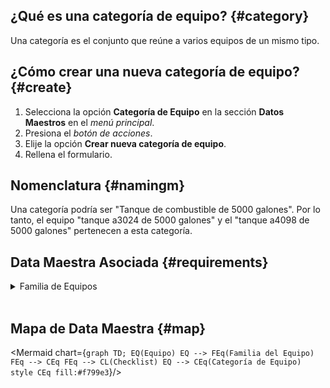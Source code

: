 

## ¿Qué es una categoría de equipo? {#category}
Una categoría es el conjunto que reúne a varios equipos de un mismo tipo.

## ¿Cómo crear una nueva categoría de equipo? {#create}
1. Selecciona la opción **Categoría de Equipo** en la sección **Datos Maestros** en el _menú principal_.
2. Presiona el _botón de acciones_.
3. Elije la opción **Crear nueva categoría de equipo**.
4. Rellena el formulario.

## Nomenclatura {#namingm}
Una categoría podría ser "Tanque de combustible de 5000 galones". Por lo tanto, el equipo "tanque a3024 de 5000 galones" y el "tanque a4098 de 5000 galones" pertenecen a esta categoría.

## Data Maestra Asociada {#requirements}

<details>
<summary>Familia de Equipos</summary>
<div>

Cada _categoría de equipo_ pertenece a una _familia de equipos_.

En el ejemplo dado arriba, la _categoría de equipo_ podría pertenecer a una _familia de equipos_ llamada "tanque de combustible". Así, podría haber otra _categoría_ de "tanques de 10000 galones" que pertenezca a la misma _familia_.

<Family/>

</div>
</details>
<br/>

## Mapa de Data Maestra {#map}

<div className="align-center">

<Mermaid chart={`
    graph TD;
       EQ(Equipo)
        EQ --> FEq(Familia del Equipo)
        FEq --> CEq
        FEq --> CL(Checklist)
        EQ --> CEq(Categoría de Equipo)
        style CEq fill:#f799e3
`}/>

</div>
<br/>